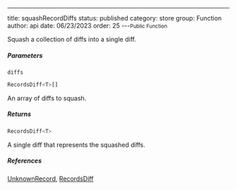 ---
title: squashRecordDiffs
status: published
category: store
group: Function
author: api
date: 06/23/2023
order: 25
---<Small>Public Function</Small>

Squash a collection of diffs into a single diff.


##### Parameters


<ParametersTable>

<ParametersTableRow>
<ParametersTableName>

`diffs`

</ParametersTableName>
<ParametersTableDescription>

```ts
RecordsDiff<T>[]
```

An array of diffs to squash.




</ParametersTableDescription>
</ParametersTableRow>
</ParametersTable>

##### Returns


```ts
RecordsDiff<T>
```

 A single diff that represents the squashed diffs.


##### References

[UnknownRecord](/gen/store/UnknownRecord-type), [RecordsDiff](/gen/store/RecordsDiff-type)

